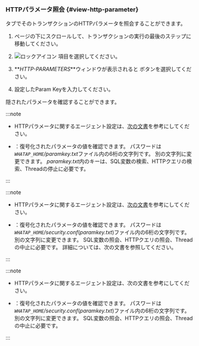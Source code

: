 ### HTTPパラメータ照会 {#view-http-parameter}

<Cmdname sid="TTL06126" className="uitext" /> タブでそのトランザクションのHTTPパラメータを照会することができます。

1. ページの下にスクロールして、トランザクションの実行の最後のステップに移動してください。 

2. ![ロックアイコン](/img/ic-lock.svg) <Cmdname sid="TTL06520" className="uitext" />項目を選択してください。

3. **_HTTP-PARAMETERS_**ウィンドウが表示されると <Cmdname sid="BTN06764" className="uitext" /> ボタンを選択してください。

4. 設定したParam Keyを入力してください。

隠されたパラメータを確認することができます。

<Xclude product='java,kubernetes'>

:::note

- HTTPパラメータに関するエージェント設定は、[次の文書](agent-transaction#profile_http_parameter)を参考にしてください。

- <Cmdname sid="BTN06764" className="uitext" />：復号化されたパラメータの値を確認できます。 パスワードは<em><code>WHATAP_HOME</code>/paramkey.txt</em>ファイル内の6桁の文字列です。 別の文字列に変更できます。 <em>paramkey.txt</em>内のキーは、SQL変数の検索、HTTPクエリの検索、Threadの停止に必要です。

:::

</Xclude>

<InDoc product='java'>

:::note

- HTTPパラメータに関するエージェント設定は、[次の文書](agent-transaction#profile_http_parameter)を参考にしてください。

- <Cmdname sid="BTN06764" className="uitext" />：復号化されたパラメータの値を確認できます。 パスワードは<em><code>WHATAP_HOME</code>/security.conf</em>(<em>paramkey.txt</em>)ファイル内の6桁の文字列です。 別の文字列に変更できます。 SQL変数の照会、HTTPクエリの照会、Threadの中止に必要です。 詳細については、<Link to="install-agent#security">次の文書</Link>を参照してください。

:::

</InDoc>

<InDoc product='kubernetes'>

:::note

- HTTPパラメータに関するエージェント設定は、<Link to="../java/agent-transaction#profile_http_parameter" target="_blank">次の文書</Link>を参考にしてください。

- <Cmdname sid="BTN06764" className="uitext" />：復号化されたパラメータの値を確認できます。 パスワードは<em><code>WHATAP_HOME</code>/security.conf</em>(<em>paramkey.txt</em>)ファイル内の6桁の文字列です。 別の文字列に変更できます。 SQL変数の照会、HTTPクエリの照会、Threadの中止に必要です。

:::

</InDoc>
